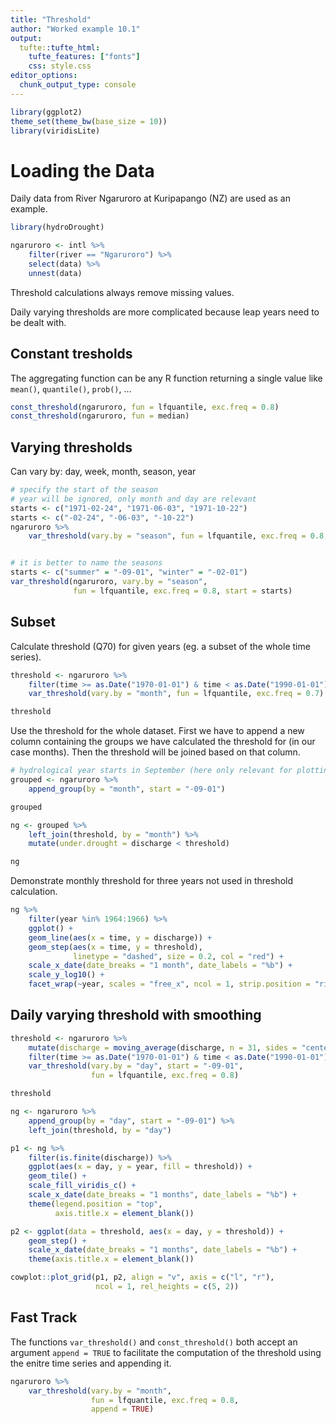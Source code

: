 ```yaml
---
title: "Threshold"
author: "Worked example 10.1"
output: 
  tufte::tufte_html:
    tufte_features: ["fonts"]
    css: style.css
editor_options: 
  chunk_output_type: console
---
```


```r
library(ggplot2)
theme_set(theme_bw(base_size = 10))
library(viridisLite)
```


# Loading the Data

Daily data from River Ngaruroro at Kuripapango (NZ) are used as an example. 


```r
library(hydroDrought)

ngaruroro <- intl %>%
    filter(river == "Ngaruroro") %>%
    select(data) %>%
    unnest(data) 
```


Threshold calculations always remove missing values. 

Daily varying thresholds are more complicated because leap years need to be dealt with. 


## Constant tresholds 

The aggregating function can be any R function returning a single value like `mean()`, `quantile()`, `prob()`, ...

```r
const_threshold(ngaruroro, fun = lfquantile, exc.freq = 0.8)
const_threshold(ngaruroro, fun = median)
```


## Varying thresholds

Can vary by: day, week, month, season, year


```r
# specify the start of the season
# year will be ignored, only month and day are relevant
starts <- c("1971-02-24", "1971-06-03", "1971-10-22")
starts <- c("-02-24", "-06-03", "-10-22")
ngaruroro %>%
    var_threshold(vary.by = "season", fun = lfquantile, exc.freq = 0.8, start = starts)


# it is better to name the seasons
starts <- c("summer" = "-09-01", "winter" = "-02-01")
var_threshold(ngaruroro, vary.by = "season", 
              fun = lfquantile, exc.freq = 0.8, start = starts)
```


## Subset
Calculate threshold (Q70) for given years (eg. a subset of the whole time series). 
```r
threshold <- ngaruroro %>%
    filter(time >= as.Date("1970-01-01") & time < as.Date("1990-01-01")) %>%
    var_threshold(vary.by = "month", fun = lfquantile, exc.freq = 0.7)

threshold
```


Use the threshold for the whole dataset. First we have to append a new column containing the groups we have calculated the threshold for (in our case months). Then the threshold will be joined based on that column. 
```r
# hydrological year starts in September (here only relevant for plotting)
grouped <- ngaruroro %>%
    append_group(by = "month", start = "-09-01")

grouped

ng <- grouped %>%
    left_join(threshold, by = "month") %>%
    mutate(under.drought = discharge < threshold)

ng
```



Demonstrate monthly threshold for three years not used in threshold calculation. 
```r
ng %>%
    filter(year %in% 1964:1966) %>%
    ggplot() + 
    geom_line(aes(x = time, y = discharge)) + 
    geom_step(aes(x = time, y = threshold), 
              linetype = "dashed", size = 0.2, col = "red") + 
    scale_x_date(date_breaks = "1 month", date_labels = "%b") +
    scale_y_log10() +
    facet_wrap(~year, scales = "free_x", ncol = 1, strip.position = "right")
```


## Daily varying threshold with smoothing

```r
threshold <- ngaruroro %>%
    mutate(discharge = moving_average(discharge, n = 31, sides = "center")) %>%
    filter(time >= as.Date("1970-01-01") & time < as.Date("1990-01-01")) %>%
    var_threshold(vary.by = "day", start = "-09-01", 
                  fun = lfquantile, exc.freq = 0.8)

threshold

ng <- ngaruroro %>%
    append_group(by = "day", start = "-09-01") %>%
    left_join(threshold, by = "day")
```

```r
p1 <- ng %>%
    filter(is.finite(discharge)) %>%
    ggplot(aes(x = day, y = year, fill = threshold)) + 
    geom_tile() + 
    scale_fill_viridis_c() + 
    scale_x_date(date_breaks = "1 months", date_labels = "%b") + 
    theme(legend.position = "top", 
          axis.title.x = element_blank())

p2 <- ggplot(data = threshold, aes(x = day, y = threshold)) + 
    geom_step() + 
    scale_x_date(date_breaks = "1 months", date_labels = "%b") + 
    theme(axis.title.x = element_blank())

cowplot::plot_grid(p1, p2, align = "v", axis = c("l", "r"), 
                   ncol = 1, rel_heights = c(5, 2))

```



## Fast Track
The functions `var_threshold()` and `const_threshold()` both accept an argument `append = TRUE` to facilitate the computation of the threshold using the enitre time series and appending it. 

```r
ngaruroro %>%
    var_threshold(vary.by = "month", 
                  fun = lfquantile, exc.freq = 0.8, 
                  append = TRUE)
```

